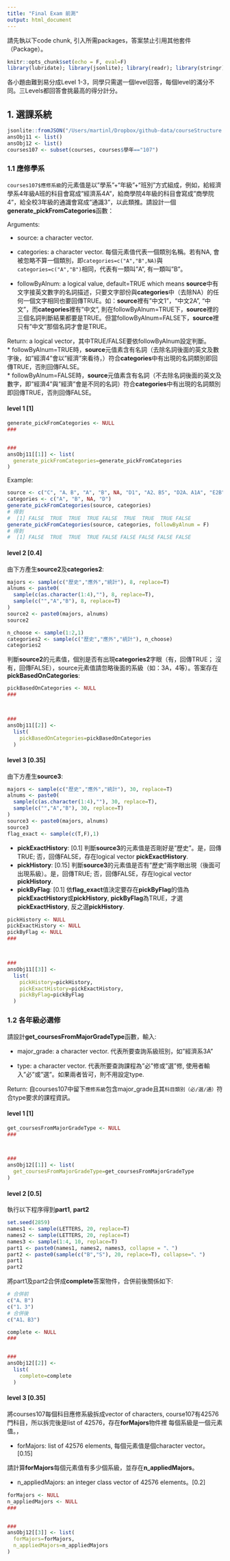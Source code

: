 ```yaml
---
title: "Final Exam 前測"
output: html_document
---
```



請先執以下code chunk, 引入所需packages，答案禁止引用其他套件（Package）。

```r
knitr::opts_chunk$set(echo = F, eval=F)
library(lubridate); library(jsonlite); library(readr); library(stringr); library(purrr); library(glue)
```

各小題由難到易分成Level 1-3，同學只需選一個level回答，每個level的滿分不同。三Levels都回答會挑最高的得分計分。

## 1. 選課系統


```r
jsonlite::fromJSON("/Users/martinl/Dropbox/github-data/courseStructure.json") -> courses
ansObj11 <- list()
ansObj12 <- list()
courses107 <- subset(courses, courses$學年=="107")
```

### 1.1 應修學系

`courses107$應修系級`的元素值是以"學系"+"年級"+"班別"方式組成，例如，給經濟學系4年級A班的科目會寫成"經濟系4A"，給商學院4年級的科目會寫成"商學院4"，給全校3年級的通識會寫成"通識3"，以此類推。請設計一個**generate_pickFromCategories**函數：

Arguments:

  * source: a character vector.
  
  * categories: a character vector. 每個元素值代表一個類別名稱。若有NA, 會被忽略不算一個類別，即`categories=c("A","B",NA)`與`categories=c("A","B")`相同，代表有一類叫"A", 有一類叫"B"。
  
  * followByAlnum: a logical value, default=TRUE which means **source**中有文字接英文數字的名詞描述，只要文字部份與**categories**中（去除NA）的任何一個文字相同也要回傳TRUE。如：**source**裡有"中文1"，"中文2A", "中文"，而**categories**裡有"中文", 則在followByAlnum=TRUE下，**source**裡的三個名詞判斷結果都要是TRUE。但當followByAlnum=FALSE下，**source**裡只有"中文"那個名詞才會是TRUE。
  
Return: a logical vector，其中TRUE/FALSE要依followByAlnum設定判斷。  
  * followByAlnum=TRUE時，**source**元值素含有名詞（去除名詞後面的英文及數字後，如"經濟4"會以"經濟"來看待，）符合**categories**中有出現的名詞類別即回傳TRUE，否則回傳FALSE。  
  * followByAlnum=FALSE時，**source**元值素含有名詞（不去除名詞後面的英文及數字，即"經濟4"與"經濟"會是不同的名詞）符合**categories**中有出現的名詞類別即回傳TRUE，否則回傳FALSE。
  
#### level 1 [1]

```r
generate_pickFromCategories <- NULL
###


###
ansObj11[[1]] <- list(
  generate_pickFromCategories=generate_pickFromCategories
)
```

Example:

```r
source <- c("C", "A、B", "A", "B", NA, "D1", "A2、B5", "D2A、A1A", "E2B")
categories <- c("A", "B", NA, "D")
generate_pickFromCategories(source, categories)
# 得到
#  [1] FALSE  TRUE  TRUE  TRUE FALSE  TRUE  TRUE  TRUE FALSE
generate_pickFromCategories(source, categories, followByAlnum = F)
# 得到
#  [1] FALSE  TRUE  TRUE  TRUE FALSE FALSE FALSE FALSE FALSE
```

#### level 2 [0.4]

由下方產生**source2**及**categories2**:
```r
majors <- sample(c("歷史","應外","統計"), 8, replace=T)
alnums <- paste0(
  sample(c(as.character(1:4),""), 8, replace=T),
  sample(c("","A","B"), 8, replace=T)
)
source2 <- paste0(majors, alnums)
source2

n_choose <- sample(1:2,1)
categories2 <- sample(c("歷史","應外","統計"), n_choose)
categories2
```

判斷**source2**的元素值，個別是否有出現**categories2**字眼（有，回傳TRUE； 沒有，回傳FALSE），source元素值請忽略後面的系級（如：3A，4等）。答案存在**pickBasedOnCategories**:

```r
pickBasedOnCategories <- NULL
###



###
ansObj11[[2]] <- 
  list(
    pickBasedOnCategories=pickBasedOnCategories 
  )
```

#### level 3 [0.35]

由下方產生**source3**:  
```r
majors <- sample(c("歷史","應外","統計"), 30, replace=T)
alnums <- paste0(
  sample(c(as.character(1:4),""), 30, replace=T),
  sample(c("","A","B"), 30, replace=T)
)
source3 <- paste0(majors, alnums)
source3
flag_exact <- sample(c(T,F),1)
```

  * **pickExactHistory**: [0.1] 
  判斷**source3**的元素值是否剛好是"歷史"。是，回傳TRUE; 否，回傳FALSE，存在logical vector **pickExactHistory**.  
  * **pickHistory**: [0.15] 
  判斷**source3**的元素值是否有"歷史"兩字眼出現（後面可出現系級）。是，回傳TRUE; 否，回傳FALSE，存在logical vector **pickHistory**.  
  * **pickByFlag**: [0.1]
  依**flag_exact**值決定要存在**pickByFlag**的值為**pickExactHistory**或**pickHistory**, **pickByFlag**為TRUE，才選**pickExactHistory**,  反之選**pickHistory**.  
  
```r
pickHistory <- NULL
pickExactHistory <- NULL
pickByFlag <- NULL
###



###
ansObj11[[3]] <-
  list(
    pickHistory=pickHistory,
    pickExactHistory=pickExactHistory,
    pickByFlag=pickByFlag
  )
```

### 1.2 各年級必選修

請設計**get_coursesFromMajorGradeType**函數，輸入:

  * major_grade: a character vector. 代表所要查詢系級班別，如"經濟系3A"
  
  * type: a character vector. 代表所要查詢課程為"必"修或"選"修, 使用者輸入"必"或"選"。如果兩者皆可，則不用設定type. 

Return: 自courses107中留下`應修系級`包含major_grade且其`科目類別（必∕選∕通）`符合type要求的課程資訊。

#### level 1 [1]

```r
get_coursesFromMajorGradeType <- NULL
###



###
ansObj12[[1]] <- list(
  get_coursesFromMajorGradeType=get_coursesFromMajorGradeType
)
```

#### level 2 [0.5]

執行以下程序得到**part1**, **part2**
```r
set.seed(2859)
names1 <- sample(LETTERS, 20, replace=T)
names2 <- sample(LETTERS, 20, replace=T)
names3 <- sample(1:4, 10, replace=T)
part1 <- paste0(names1, names2, names3, collapse = "、")
part2 <- paste0(sample(c("B","S"), 20, replace=T), collapse="、")
part1
part2
```

將part1及part2合併成**complete**答案物件，合併前後關係如下:
```r
# 合併前
c("A、B")
c("1、3")
# 合併後
c("A1、B3")
```

```r
complete <- NULL
###


###
ansObj12[[2]] <-
  list(
    complete=complete
  )
```


#### level 3 [0.35]

將courses107每個科目應修系級拆成vector of characters, course107有42576門科目，所以拆完後是list of 42576，存在**forMajors**物件裡 每個系級是一個元素值。，

  * forMajors: list of 42576 elements, 每個元素值是個character vector。[0.15]
  
請計算**forMajors**每個元素值有多少個系級，並存在**n_appliedMajors**。

  * n_appliedMajors: an integer class vector of 42576 elements。[0.2]

```r
forMajors <- NULL
n_appliedMajors <- NULL
###


###
ansObj12[[3]] <- list(
  forMajors=forMajors,
  n_appliedMajors=n_appliedMajors
)

```

